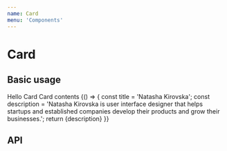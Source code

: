 ```yaml
---
name: Card
menu: 'Components'
---
```



# Card

## Basic usage

<Playground>
  <Card>Hello Card</Card>
  <Card heading="Card heading">Card contents</Card>
</Playground>

<Playground>
  {() => {
    const title = 'Natasha Kirovska';
    const description = 'Natasha Kirovska is user interface designer that helps startups and established companies develop their products and grow their businesses.';
    return <Card heading={title} image="https://randomuser.me/api/portraits/women/68.jpg" style={{width:300}}>{description}</Card>
  }}
</Playground>

## API

<Props of={Card} />
